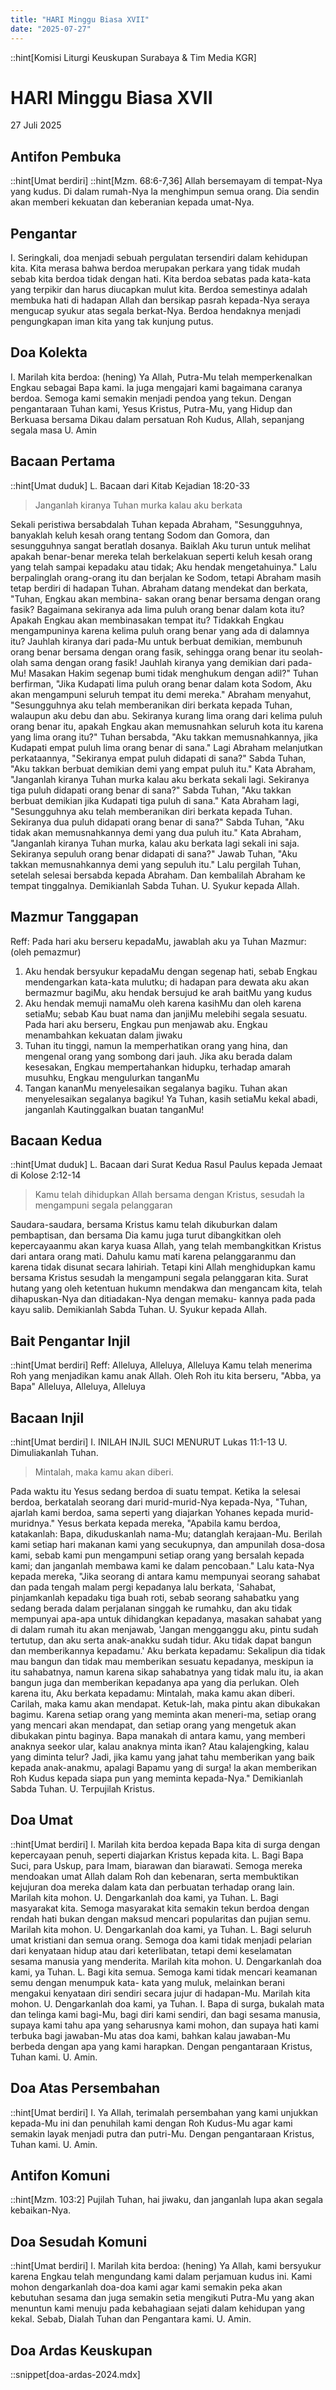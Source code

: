 ```yaml
---
title: "HARI Minggu Biasa XVII"
date: "2025-07-27"
---
```

::hint[Komisi Liturgi Keuskupan Surabaya & Tim Media KGR]
# HARI Minggu Biasa XVII
27 Juli 2025


## Antifon Pembuka
::hint[Umat berdiri]
::hint[Mzm. 68:6-7,36]
Allah bersemayam di tempat-Nya yang kudus. Di dalam rumah-Nya la menghimpun semua orang. Dia sendin akan memberi kekuatan dan keberanian kepada umat-Nya. 

## Pengantar
I. Seringkali, doa menjadi sebuah pergulatan tersendiri dalam kehidupan kita. Kita merasa bahwa berdoa merupakan perkara yang tidak mudah sebab kita berdoa tidak dengan hati. Kita berdoa sebatas pada kata-kata yang terpikir dan harus diucapkan mulut kita. Berdoa semestinya adalah membuka hati di hadapan Allah dan bersikap pasrah kepada-Nya seraya mengucap syukur atas segala berkat-Nya. Berdoa hendaknya menjadi pengungkapan iman kita yang tak kunjung putus. 

## Doa Kolekta
I. Marilah kita berdoa: (hening)
Ya Allah, Putra-Mu telah memperkenalkan Engkau sebagai Bapa kami. Ia juga mengajari kami bagaimana caranya berdoa. Semoga kami semakin menjadi pendoa yang tekun. Dengan pengantaraan Tuhan kami, Yesus Kristus, Putra-Mu, yang Hidup dan Berkuasa bersama Dikau dalam persatuan Roh Kudus, Allah, sepanjang segala masa
U. Amin

## Bacaan Pertama
::hint[Umat duduk]
L. Bacaan dari Kitab Kejadian 18:20-33
> Janganlah kiranya Tuhan murka kalau aku berkata

Sekali peristiwa bersabdalah Tuhan kepada Abraham, "Sesungguhnya, banyaklah keluh kesah orang tentang Sodom dan Gomora, dan sesungguhnya sangat beratlah dosanya. Baiklah Aku turun untuk melihat apakah benar-benar mereka telah berkelakuan seperti keluh kesah orang yang telah sampai kepadaku atau tidak; Aku hendak mengetahuinya." Lalu berpalinglah orang-orang itu dan berjalan ke Sodom, tetapi Abraham masih tetap berdiri di hadapan Tuhan. Abraham datang mendekat dan berkata, "Tuhan, Engkau akan membina- sakan orang benar bersama dengan orang fasik? Bagaimana sekiranya ada lima puluh orang benar dalam kota itu? Apakah Engkau akan membinasakan tempat itu? Tidakkah Engkau mengampuninya karena kelima puluh orang benar yang ada di dalamnya itu? Jauhlah kiranya dari pada-Mu untuk berbuat demikian, membunuh orang benar bersama dengan orang fasik, sehingga orang benar itu seolah-olah sama dengan orang fasik! Jauhlah kiranya yang demikian dari pada-Mu! Masakan Hakim segenap bumi tidak menghukum dengan adil?" Tuhan berfirman, "Jika Kudapati lima puluh orang benar dalam kota Sodom, Aku akan mengampuni seluruh tempat itu demi mereka." Abraham menyahut, "Sesungguhnya aku telah memberanikan diri berkata kepada Tuhan, walaupun aku debu dan abu. Sekiranya kurang lima orang dari kelima puluh orang benar itu, apakah Engkau akan memusnahkan seluruh kota itu karena yang lima orang itu?" Tuhan bersabda, "Aku takkan memusnahkannya, jika Kudapati empat puluh lima orang benar di sana." Lagi Abraham melanjutkan perkataannya, "Sekiranya empat puluh didapati di sana?" Sabda Tuhan, "Aku takkan berbuat demikian demi yang empat puluh itu." Kata Abraham, "Janganlah kiranya Tuhan murka kalau aku berkata sekali lagi. Sekiranya tiga puluh didapati orang benar di sana?" Sabda Tuhan, "Aku takkan berbuat demikian jika Kudapati tiga puluh di sana." Kata Abraham lagi, "Sesungguhnya aku telah memberanikan diri berkata kepada Tuhan. Sekiranya dua puluh didapati orang benar di sana?" Sabda Tuhan, "Aku tidak akan memusnahkannya demi yang dua puluh itu." Kata Abraham, "Janganlah kiranya Tuhan murka, kalau aku berkata lagi sekali ini saja. Sekiranya sepuluh orang benar didapati di sana?" Jawab Tuhan, "Aku takkan memusnahkannya demi yang sepuluh itu." Lalu pergilah Tuhan, setelah selesai bersabda kepada Abraham. Dan kembalilah Abraham ke tempat tinggalnya. Demikianlah Sabda Tuhan. 
U. Syukur kepada Allah.

## Mazmur Tanggapan
Reff: Pada hari aku berseru kepadaMu, jawablah aku ya Tuhan
Mazmur: (oleh pemazmur)
1. Aku hendak bersyukur kepadaMu dengan segenap hati, sebab Engkau mendengarkan kata-kata mulutku; di hadapan para dewata aku akan bermazmur bagiMu, aku hendak bersujud ke arah baitMu yang kudus
2. Aku hendak memuji namaMu oleh karena kasihMu dan oleh karena setiaMu; sebab Kau buat nama dan janjiMu melebihi segala sesuatu. Pada hari aku berseru, Engkau pun menjawab aku. Engkau menambahkan kekuatan dalam jiwaku
3. Tuhan itu tinggi, namun Ia memperhatikan orang yang hina, dan mengenal orang yang sombong dari jauh. Jika aku berada dalam kesesakan, Engkau mempertahankan hidupku, terhadap amarah musuhku, Engkau mengulurkan tanganMu
4. Tangan kananMu menyelesaikan segalanya bagiku. Tuhan akan menyelesaikan segalanya bagiku! Ya Tuhan, kasih setiaMu kekal abadi, janganlah Kautinggalkan buatan tanganMu!

## Bacaan Kedua
::hint[Umat duduk]
L. Bacaan dari Surat Kedua Rasul Paulus kepada Jemaat di Kolose 2:12-14
> Kamu telah dihidupkan Allah bersama dengan Kristus, sesudah la mengampuni segala pelanggaran

Saudara-saudara, bersama Kristus kamu telah dikuburkan dalam pembaptisan, dan bersama Dia kamu juga turut dibangkitkan oleh kepercayaanmu akan karya kuasa Allah, yang telah membangkitkan Kristus dari antara orang mati. Dahulu kamu mati karena pelanggaranmu dan karena tidak disunat secara lahiriah. Tetapi kini Allah menghidupkan kamu bersama Kristus sesudah la mengampuni segala pelanggaran kita. Surat hutang yang oleh ketentuan hukumn mendakwa dan mengancam kita, telah dihapuskan-Nya dan ditiadakan-Nya dengan memaku- kannya pada pada kayu salib. Demikianlah Sabda Tuhan. 
U. Syukur kepada Allah. 

## Bait Pengantar Injil
::hint[Umat berdiri]
Reff: Alleluya, Alleluya, Alleluya
Kamu telah menerima Roh yang menjadikan kamu anak Allah. Oleh Roh itu kita berseru, "Abba, ya Bapa"
Alleluya, Alleluya, Alleluya

## Bacaan Injil
::hint[Umat berdiri]
I. INILAH INJIL SUCI MENURUT Lukas 11:1-13
U. Dimuliakanlah Tuhan.
> Mintalah, maka kamu akan diberi. 

Pada waktu itu Yesus sedang berdoa di suatu tempat. Ketika la selesai berdoa, berkatalah seorang dari murid-murid-Nya kepada-Nya, "Tuhan, ajarlah kami berdoa, sama seperti yang diajarkan Yohanes kepada murid-muridnya." Yesus berkata kepada mereka, "Apabila kamu berdoa, katakanlah: Bapa, dikuduskanlah nama-Mu; datanglah kerajaan-Mu. Berilah kami setiap hari makanan kami yang secukupnya, dan ampunilah dosa-dosa kami, sebab kami pun mengampuni setiap orang yang bersalah kepada kami; dan janganlah membawa kami ke dalam pencobaan." Lalu kata-Nya kepada mereka, "Jika seorang di antara kamu mempunyai seorang sahabat dan pada tengah malam pergi kepadanya lalu berkata, 'Sahabat, pinjamkanlah kepadaku tiga buah roti, sebab seorang sahabatku yang sedang berada dalam perjalanan singgah ke rumahku, dan aku tidak mempunyai apa-apa untuk dihidangkan kepadanya, masakan sahabat yang di dalam rumah itu akan menjawab, 'Jangan mengganggu aku, pintu sudah tertutup, dan aku serta anak-anakku sudah tidur. Aku tidak dapat bangun dan memberikannya kepadamu.' Aku berkata kepadamu: Sekalipun dia tidak mau bangun dan tidak mau memberikan sesuatu kepadanya, meskipun ia itu sahabatnya, namun karena sikap sahabatnya yang tidak malu itu, ia akan bangun juga dan memberikan kepadanya apa yang dia perlukan. Oleh karena itu, Aku berkata kepadamu: Mintalah, maka kamu akan diberi. Carilah, maka kamu akan mendapat. Ketuk-lah, maka pintu akan dibukakan bagimu. Karena setiap orang yang meminta akan meneri-ma, setiap orang yang mencari akan mendapat, dan setiap orang yang mengetuk akan dibukakan pintu baginya. Bapa manakah di antara kamu, yang memberi anaknya seekor ular, kalau anaknya minta ikan? Atau kalajengking, kalau yang diminta telur? Jadi, jika kamu yang jahat tahu memberikan yang baik kepada anak-anakmu, apalagi Bapamu yang di surga! la akan memberikan Roh Kudus kepada siapa pun yang meminta kepada-Nya." Demikianlah Sabda Tuhan. 
U. Terpujilah Kristus.

## Doa Umat
::hint[Umat berdiri]
I. Marilah kita berdoa kepada Bapa kita di surga dengan kepercayaan penuh, seperti 
diajarkan Kristus kepada kita. 
L. Bagi Bapa Suci, para Uskup, para Imam, biarawan dan biarawati. Semoga mereka mendoakan umat Allah dalam Roh dan kebenaran, serta membuktikan kejujuran doa mereka dalam kata dan perbuatan terhadap orang lain. Marilah kita mohon. 
U. Dengarkanlah doa kami, ya Tuhan. 
L. Bagi masyarakat kita. Semoga masyarakat kita semakin tekun berdoa dengan rendah hati 
bukan dengan maksud mencari popularitas dan pujian semu. Marilah kita mohon. 
U. Dengarkanlah doa kami, ya Tuhan. 
L. Bagi seluruh umat kristiani dan semua orang. Semoga doa kami tidak menjadi pelarian dari kenyataan hidup atau dari keterlibatan, tetapi demi keselamatan sesama manusia yang menderita. Marilah kita mohon. 
U. Dengarkanlah doa kami, ya Tuhan. 
L. Bagi kita semua. Semoga kami tidak mencari keamanan semu dengan menumpuk kata- kata yang muluk, melainkan berani mengakui kenyataan diri sendiri secara jujur di hadapan-Mu. Marilah kita mohon. 
U. Dengarkanlah doa kami, ya Tuhan. 
I. Bapa di surga, bukalah mata dan telinga kami bagi-Mu, bagi diri kami sendiri, dan bagi sesama manusia, supaya kami tahu apa yang seharusnya kami mohon, dan supaya hati kami terbuka bagi jawaban-Mu atas doa kami, bahkan kalau jawaban-Mu berbeda dengan apa yang kami harapkan. Dengan pengantaraan Kristus, Tuhan kami. 
U. Amin. 

## Doa Atas Persembahan
::hint[Umat berdiri]
I. Ya Allah, terimalah persembahan yang kami unjukkan kepada-Mu ini dan penuhilah kami dengan Roh Kudus-Mu agar kami semakin layak menjadi putra dan putri-Mu. Dengan pengantaraan Kristus, Tuhan kami. 
U. Amin.

## Antifon Komuni
::hint[Mzm. 103:2]
Pujilah Tuhan, hai jiwaku, dan janganlah lupa akan segala kebaikan-Nya. 

## Doa Sesudah Komuni
::hint[Umat berdiri]
I. Marilah kita berdoa: (hening)
Ya Allah, kami bersyukur karena Engkau telah mengundang kami dalam perjamuan kudus ini. Kami mohon dengarkanlah doa-doa kami agar kami semakin peka akan kebutuhan sesama dan juga semakin setia mengikuti Putra-Mu yang akan menuntun kami menuju pada kebahagiaan sejati dalam kehidupan yang kekal. Sebab, Dialah Tuhan dan Pengantara kami. 
U. Amin. 

## Doa Ardas Keuskupan
::snippet[doa-ardas-2024.mdx]

